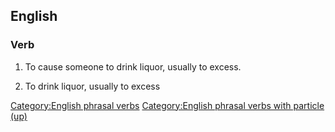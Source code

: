 ==English==

===Verb===
{{en-verb|liquors up|liquoring up|liquored up}}

# {{lb|en|informal|transitive}} To cause someone to drink liquor, usually to excess.
# {{lb|en|informal|intransitive}} To drink liquor, usually to excess

[[Category:English phrasal verbs]]
[[Category:English phrasal verbs with particle (up)]]